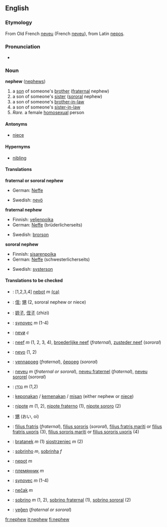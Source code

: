 ==English==

===Etymology===
From Old French [[neveu]] (French [[neveu]]), from Latin [[nepos]].

===Pronunciation===
*{{audio|en-us-nephew.ogg|Audio (US)}}

===Noun===
'''nephew''' ([[nephews]])

#a [[son]] of someone's [[brother]] ([[fraternal]] nephew)
#a son of someone's [[sister]] ([[sororal]] nephew)
#a son of someone's [[brother-in-law]]
#a son of someone's [[sister-in-law]]
#''Rare.'' a female [[homosexual]] person

====Antonyms====
*[[niece]]

====Hypernyms====
*[[nibling]]

====Translations====
'''fraternal or sororal nephew'''
{{top}}
*German: [[Neffe]] {{m}}
{{mid}}
*Swedish: [[nevö]] {{c}}
{{bottom}}

'''fraternal nephew'''
{{top}}
*Finnish: [[veljenpoika]]
*German: [[Neffe]] (brüderlicherseits) {{m}}
{{mid}}
*Swedish: [[brorson]] {{c}}
{{bottom}}

'''sororal nephew'''
{{top}}
*Finnish: [[sisarenpoika]]
*German: [[Neffe]] (schwesterlicherseits) {{m}}
{{mid}}
*Swedish: [[systerson]] {{c}}
{{bottom}}

====Translations to be checked====
{{checktrans}}
*{{ttbc|Catalan}}: [1,2,3,4] [[nebot]] ''m'' [[:ca:nebot|(ca)]] 
*{{ttbc|CJKV Characters}}: [[侄]]; [[甥]] (2, sororal nephew or niece)
*{{ttbc|Chinese}}: [[姪子]], [[侄子]] (zhizi)
*{{ttbc|Czech}}: [[synovec]] ''m'' (1-4)
*{{ttbc|Danish}}: [[nevø]] ''c''
*{{ttbc|Dutch}}: [[neef]] ''m'' (1, 2, 3, 4), [[broederlijke neef]] (''fraternal''), [[zusteder neef]] (''sororal'')
*{{ttbc|Esperanto}}: [[nevo]] (1, 2)
*{{ttbc|Estonian}}: [[vennapoeg]] (''fraternal''), [[õepoeg]] (''sororal'')
*{{ttbc|French}}: [[neveu]] ''m'' (''fraternal or sororal''), [[neveu fraternel]] (''fraternal''), [[neveu sororel]] (''sororal'')
*{{ttbc|Hebrew}}: [[נֶכְדָּן]] ''m'' (1,2)
*{{ttbc|Indonesian}}: [[keponakan]] / [[kemenakan]] / [[misan]] (either nephew or [[niece]])
*{{ttbc|Italian}}: [[nipote]] ''m'' (1, 2), [[nipote fraterno]] (1), [[nipote sororo]] (2)
*{{ttbc|Japanese}}: [[甥]] (おい, oi)
*{{ttbc|Latin}}: [[filius fratris]] (''fraternal''), [[filius sororis]] (''sororal''), [[filius fratris mariti]] or [[filius fratris uxoris]] (3), [[filius sororis mariti]] or [[filius sororis uxoris]] (4)
*{{ttbc|Polish}}: [[bratanek]] ''m'' (1) [[siostrzeniec]] ''m'' (2)
*{{ttbc|Portuguese}}: [[sobrinho]] ''m'', [[sobrinha]] ''f''
*{{ttbc|Romanian}}: [[nepot]] ''m''
*{{ttbc|Russian}}: [[племянник]] ''m''
*{{ttbc|Slovak}}: [[synovec]] ''m'' (1-4)
*{{ttbc|Slovene}}: [[nečak]] ''m''
*{{ttbc|Spanish}}: [[sobrino]] ''m'' (1, 2), [[sobrino fraternal]] (1), [[sobrino sororal]] (2)
*{{ttbc|Turkish}}: [[yeğen]] (''fraternal or sororal'')

[[fr:nephew]]
[[it:nephew]]
[[fi:nephew]]